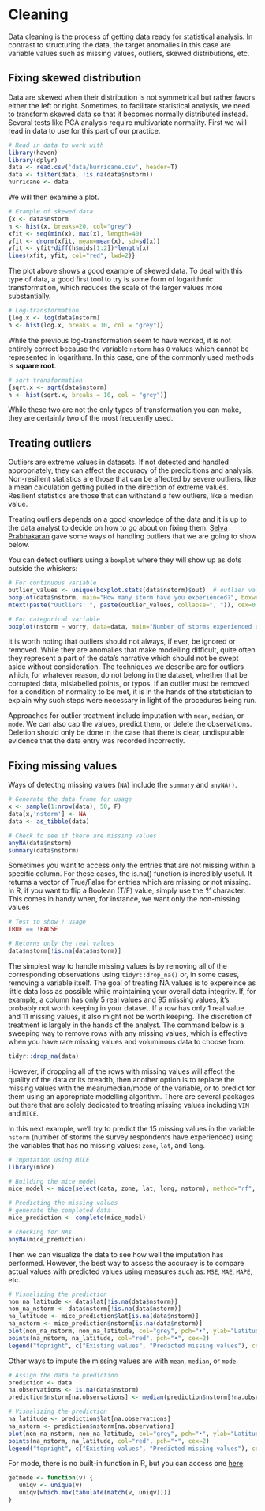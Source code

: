 # Cleaning {#cleaning}

Data cleaning is the process of getting data ready for statistical analysis. In contrast to structuring the data, the target anomalies in this case are variable values such as missing values, outliers, skewed distributions, etc.

## Fixing skewed distribution

Data are skewed when their distribution is not symmetrical but rather favors either the left or right. Sometimes, to facilitate statistical analysis, we need to transform skewed data so that it becomes normally distributed instead. Several tests like PCA analysis require multivariate normality. First we will read in data to use for this part of our practice.

```r
# Read in data to work with
library(haven)
library(dplyr)
data <- read.csv('data/hurricane.csv', header=T)
data <- filter(data, !is.na(data$nstorm))
hurricane <- data
```

We will then examine a plot.

```r
# Example of skewed data
{x <- data$nstorm
h <- hist(x, breaks=20, col="grey")
xfit <- seq(min(x), max(x), length=40)
yfit <- dnorm(xfit, mean=mean(x), sd=sd(x))
yfit <- yfit*diff(h$mids[1:2])*length(x)
lines(xfit, yfit, col="red", lwd=2)}
```

The plot above shows a good example of skewed data. To deal with this type of data, a good first tool to try is some form of logarithmic transformation, which reduces the scale of the larger values more substantially. 

```r
# Log-transformation
{log.x <- log(data$nstorm)
h <- hist(log.x, breaks = 10, col = "grey")}
```

While the previous log-transformation seem to have worked, it is not entirely correct because the variable `nstorm` has `0` values which cannot be represented in logarithms. In this case, one of the commonly used methods is **square root**. 

```r
# sqrt transformation
{sqrt.x <- sqrt(data$nstorm)
h <- hist(sqrt.x, breaks = 10, col = "grey")}
```

While these two are not the only types of transformation you can make, they are certainly two of the most frequently used. 

## Treating outliers

Outliers are extreme values in datasets. If not detected and handled appropriately, they can affect the accuracy of the predicitions and analysis. Non-resilient statistics are those that can be affected by severe outliers, like a mean calculation getting pulled in the direction of extreme values. Resilient statistics are those that can withstand a few outliers, like a median value.

Treating outliers depends on a good knowledge of the data and it is up to the data analyst to decide on how to go about on fixing them. [Selva Prabhakaran](http://r-statistics.co/Outlier-Treatment-With-R.html) gave some ways of handling outliers that we are going to show below.

You can detect outliers using a `boxplot` where they will show up as dots outside the whiskers:

```r
# For continuous variable
outlier_values <- unique(boxplot.stats(data$nstorm)$out)  # outlier values.
boxplot(data$nstorm, main="How many storm have you experienced?", boxwex=0.1)
mtext(paste("Outliers: ", paste(outlier_values, collapse=", ")), cex=0.6)
```

```r
# For categorical variable
boxplot(nstorm ~ worry, data=data, main="Number of storms experienced across levels of worry")
```

It is worth noting that outliers should not always, if ever, be ignored or removed. While they are anomalies that make modelling difficult, quite often they represent a part of the data's narrative which should not be swept aside without consideration. The techniques we describe are for outliers which, for whatever reason, do not belong in the dataset, whether that be corrupted data, mislabelled points, or typos. If an outlier must be removed for a condition of normality to be met, it is in the hands of the statistician to explain why such steps were necessary in light of the procedures being run.

Approaches for outlier treatment include imputation with `mean`, `median`, or `mode`. We can also cap the values, predict them, or delete the observations. Deletion should only be done in the case that there is clear, undisputable evidence that the data entry was recorded incorrectly. 

## Fixing missing values

Ways of detectng missing values (`NA`) include the `summary` and `anyNA()`.

```r
# Generate the data frame for usage
x <- sample(1:nrow(data), 50, F)
data[x,'nstorm'] <- NA
data <- as_tibble(data)
```

```r
# Check to see if there are missing values
anyNA(data$nstorm)
summary(data$nstorm)
```

Sometimes you want to access only the entries that are not missing within a specific column. For these cases, the is.na() function is incredibly useful. It returns a vector of True/False for entries which are missing or not missing. In R, if you want to flip a Boolean (T/F) value, simply use the '!' character. This comes in handy when, for instance, we want only the non-missing values

```r
# Test to show ! usage
TRUE == !FALSE

# Returns only the real values
data$nstorm[!is.na(data$nstorm)]
```

The simplest way to handle missing values is by removing all of the corresponding observations using `tidyr::drop_na()` or, in some cases, removing a variable itself. The goal of treating NA values is to expereince as little data loss as possible while maintaining your overall data integrity. If, for example, a column has only 5 real values and 95 missing values, it's probably not worth keeping in your dataset. If a row has only 1 real value and 11 missing values, it also might not be worth keeping. The discretion of treatment is largely in the hands of the analyst. The command below is a sweeping way to remove rows with any missing values, which is effective when you have rare missing values and voluminous data to choose from.

```r
tidyr::drop_na(data)
```

However, if dropping all of the rows with missing values will affect the quality of the data or its breadth, then another option is to replace the missing values with the mean/median/mode of the variable, or to predict for them using an appropriate modelling algorithm. There are several packages out there that are solely dedicated to treating missing values including `VIM` and `MICE`.

In this next example, we'll try to predict the 15 missing values in the variable `nstorm` (number of storms the survey respondents have experienced) using the variables that has no missing values: `zone`, `lat`, and `long`.

```r
# Imputation using MICE
library(mice)

# Building the mice model
mice_model <- mice(select(data, zone, lat, long, nstorm), method="rf", printFlag=F)

# Predicting the missing values
# generate the completed data
mice_prediction <- complete(mice_model)

# checking for NAs
anyNA(mice_prediction)
```

Then we can visualize the data to see how well the imputation has performed. However, the best way to assess the accuracy is to compare actual values with predicted values using measures such as: `MSE`, `MAE`, `MAPE`, etc.

```r
# Visualizing the prediction
non_na_latitude <- data$lat[!is.na(data$nstorm)]
non_na_nstorm <- data$nstorm[!is.na(data$nstorm)]
na_latitude <- mice_prediction$lat[is.na(data$nstorm)]
na_nstorm <- mice_prediction$nstorm[is.na(data$nstorm)]
plot(non_na_nstorm, non_na_latitude, col="grey", pch="•", ylab="Latitude", xlab="Number of Storms Experienced")
points(na_nstorm, na_latitude, col="red", pch="•", cex=2)
legend("topright", c("Existing values", "Predicted missing values"), col=c("grey", "red"), pch="•", cex=1.5)
```

Other ways to impute the missing values are with `mean`, `median`, or `mode`.

```r
# Assign the data to prediction
prediction <- data
na.observations <- is.na(data$nstorm)
prediction$nstorm[na.observations] <- median(prediction$nstorm[!na.observations])

# Visualizing the prediction
na_latitude <- prediction$lat[na.observations]
na_nstorm <- prediction$nstorm[na.observations]
plot(non_na_nstorm, non_na_latitude, col="grey", pch="•", ylab="Latitude", xlab="Number of Storms Experienced")
points(na_nstorm, na_latitude, col="red", pch="•", cex=2)
legend("topright", c("Existing values", "Predicted missing values"), col=c("grey", "red"), pch="•", cex=1.5)
```

For mode, there is no built-in function in R, but you can access one [here](https://www.tutorialspoint.com/r/r_mean_median_mode.htm):
```r
getmode <- function(v) {
   uniqv <- unique(v)
   uniqv[which.max(tabulate(match(v, uniqv)))]
}
```

